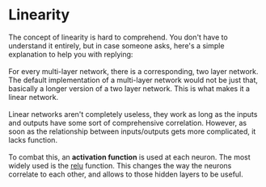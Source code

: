 # Linearity

The concept of linearity is hard to comprehend.
You don't have to understand it entirely, but in case someone asks, here's a simple explanation to help you with replying:
<br />
<br />
For every multi-layer network, there is a corresponding, two layer network.
The default implementation of a multi-layer network would not be just that, basically a longer version of a two layer network.
This is what makes it a linear network.
<br />
<br />
Linear networks aren't completely useless, they work as long as the inputs and outputs have some sort of comprehensive correlation.
However, as soon as the relationship between inputs/outputs gets more complicated, it lacks function.
<br />
<br />
To combat this, an <b>activation function</b> is used at each neuron.
The most widely used is the <a href="https://en.wikipedia.org/wiki/Rectifier_(neural_networks)">relu</a> function.
This changes the way the neurons correlate to each other, and allows to those hidden layers to be useful.